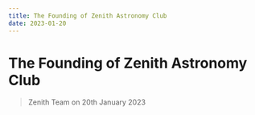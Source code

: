 ```yaml
---
title: The Founding of Zenith Astronomy Club
date: 2023-01-20
---
```



# The Founding of Zenith Astronomy Club
> Zenith Team on 20th January 2023

<HeraldButton link="https://herald.uohyd.ac.in/inauguration-of-the-observatory/" />

<br></br>
<div className='flex justify-center'>
<StandardImage
  src="https://res.cloudinary.com/dwrbu6mcc/image/upload/v1726501090/Zenith-Website/Events/zenith/Founding/25/8_skssm9.jpg"
  alt="Poster"
/>
</div>
